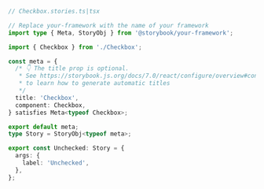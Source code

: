 ```ts
// Checkbox.stories.ts|tsx

// Replace your-framework with the name of your framework
import type { Meta, StoryObj } from '@storybook/your-framework';

import { Checkbox } from './Checkbox';

const meta = {
  /* 👇 The title prop is optional.
   * See https://storybook.js.org/docs/7.0/react/configure/overview#configure-story-loading
   * to learn how to generate automatic titles
   */
  title: 'Checkbox',
  component: Checkbox,
} satisfies Meta<typeof Checkbox>;

export default meta;
type Story = StoryObj<typeof meta>;

export const Unchecked: Story = {
  args: {
    label: 'Unchecked',
  },
};
```

